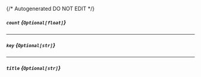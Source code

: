 {/* Autogenerated DO NOT EDIT  */}
##### `count` *{`Optional[float]`}*

---
##### `key` *{`Optional[str]`}*

---
##### `title` *{`Optional[str]`}*


